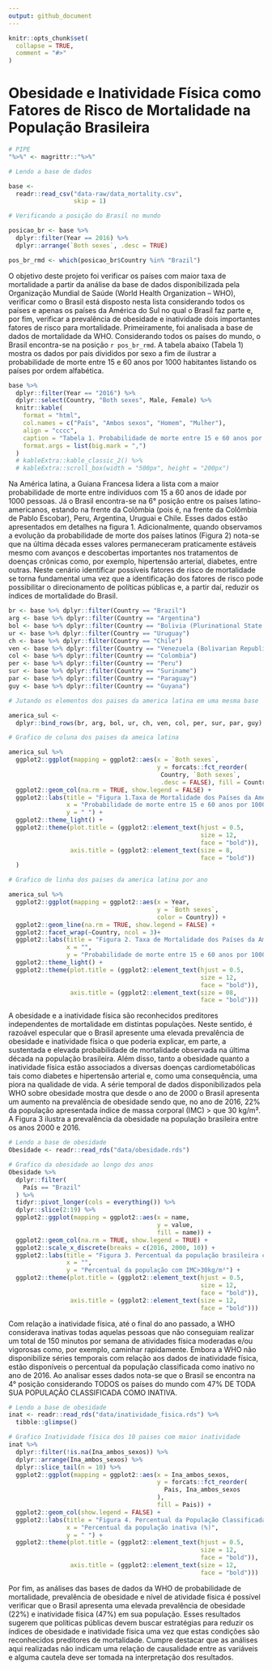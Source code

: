 ```yaml
---
output: github_document
---
```


<!-- README.md is generated from README.Rmd. Please edit that file -->

```r
knitr::opts_chunk$set(
  collapse = TRUE,
  comment = "#>"
)
```

# Obesidade e Inatividade Física como Fatores de Risco de Mortalidade na População Brasileira

<!-- badges: start -->
<!-- badges: end -->

```r
# PIPE
"%>%" <- magrittr::"%>%" 

# Lendo a base de dados

base <-
  readr::read_csv("data-raw/data_mortality.csv",
                  skip = 1)
```


```r

# Verificando a posição do Brasil no mundo

posicao_br <- base %>%
  dplyr::filter(Year == 2016) %>% 
  dplyr::arrange(`Both sexes`, .desc = TRUE)

pos_br_rmd <- which(posicao_br$Country %in% "Brazil")

```
O objetivo deste projeto foi verificar os países com maior taxa de mortalidade a partir da análise da base de dados disponibilizada pela Organização Mundial de Saúde (World Health Organization – WHO), verificar como o Brasil está disposto nesta lista considerando todos os países e apenas os países da América do Sul no qual o Brasil faz parte e, por fim, verificar a prevalência de obesidade e inatividade dois importantes fatores de risco para mortalidade.
Primeiramente, foi analisada a base de dados de mortalidade da WHO. Considerando todos os países do mundo, o Brasil encontra-se na posição `r pos_br_rmd`. A tabela abaixo (Tabela 1) mostra os dados por pais divididos por sexo a fim de ilustrar a probabilidade de morte entre 15 e 60 anos por 1000 habitantes listando os países por ordem alfabética.
```r
base %>%
  dplyr::filter(Year == "2016") %>%
  dplyr::select(Country, "Both sexes", Male, Female) %>%
  knitr::kable(
    format = "html",
    col.names = c("País", "Ambos sexos", "Homem", "Mulher"),
    align = "cccc",
    caption = "Tabela 1. Probabilidade de morte entre 15 e 60 anos por 1000 habitantes.",
    format.args = list(big.mark = ",")
  )
  # kableExtra::kable_classic_2() %>%
  # kableExtra::scroll_box(width = "500px", height = "200px")

```

Na América latina, a Guiana Francesa lidera a lista com a maior probabilidade de morte entre indivíduos com 15 a 60 anos de idade por 1000 pessoas. Já o Brasil encontra-se na 6° posição entre os países latino-americanos, estando na frente da Colômbia (pois é, na frente da Colômbia de Pablo Escobar), Peru, Argentina, Uruguai e Chile. Esses dados estão apresentados em detalhes na figura 1.
Adicionalmente, quando observamos a evolução da probabilidade de morte dos países latinos (Figura 2) nota-se que na última década esses valores permaneceram praticamente estáveis mesmo com avanços e descobertas importantes nos tratamentos de doenças crônicas como, por exemplo, hipertensão arterial, diabetes, entre outras. Neste cenário identificar possíveis fatores de risco de mortalidade se torna fundamental uma vez que a identificação dos fatores de risco pode possibilitar o direcionamento de políticas públicas e, a partir daí, reduzir os índices de mortalidade do Brasil.

```r
br <- base %>% dplyr::filter(Country == "Brazil")
arg <- base %>% dplyr::filter(Country == "Argentina")
bol <- base %>% dplyr::filter(Country == "Bolivia (Plurinational State of)")
ur <- base %>% dplyr::filter(Country == "Uruguay")
ch <- base %>% dplyr::filter(Country == "Chile")
ven <- base %>% dplyr::filter(Country == "Venezuela (Bolivarian Republic of)")
col <- base %>% dplyr::filter(Country == "Colombia")
per <- base %>% dplyr::filter(Country == "Peru")
sur <- base %>% dplyr::filter(Country == "Suriname")
par <- base %>% dplyr::filter(Country == "Paraguay")
guy <- base %>% dplyr::filter(Country == "Guyana")

# Jutando os elementos dos paises da america latina em uma mesma base

america_sul <-
  dplyr::bind_rows(br, arg, bol, ur, ch, ven, col, per, sur, par, guy)
```
```r
# Grafico de coluna dos paises da ameica latina

america_sul %>%
  ggplot2::ggplot(mapping = ggplot2::aes(x = `Both sexes`,
                                         y = forcats::fct_reorder(
                                          Country, `Both sexes`,
                                          .desc = FALSE), fill = Country)) +
  ggplot2::geom_col(na.rm = TRUE, show.legend = FALSE) +
  ggplot2::labs(title = "Figura 1.Taxa de Mortalidade dos Países da América Latina",
                x = "Probabilidade de morte entre 15 e 60 anos por 1000 habitantes",
                y = " ") +
  ggplot2::theme_light() +
  ggplot2::theme(plot.title = (ggplot2::element_text(hjust = 0.5,
                                                     size = 12,
                                                     face = "bold")),
                 axis.title = (ggplot2::element_text(size = 8,
                                                     face = "bold"))
  )

```
```r
# Grafico de linha dos paises da america latina por ano

america_sul %>%
  ggplot2::ggplot(mapping = ggplot2::aes(x = Year,
                                         y = `Both sexes`,
                                         color = Country)) +
  ggplot2::geom_line(na.rm = TRUE, show.legend = FALSE) +
  ggplot2::facet_wrap(~Country, ncol = 3)+
  ggplot2::labs(title = "Figura 2. Taxa de Mortalidade dos Países da América Latina entre 2000 e 2016",
                x = "",
                y = "Probabilidade de morte entre 15 e 60 anos por 1000 habitantes") +
  ggplot2::theme_light() +
  ggplot2::theme(plot.title = (ggplot2::element_text(hjust = 0.5,
                                                     size = 12,
                                                     face = "bold")),
                 axis.title = (ggplot2::element_text(size = 08,
                                                     face = "bold")))
```

A obesidade e a inatividade física são reconhecidos preditores independentes de mortalidade em distintas populações. Neste sentido, é razoável especular que o Brasil apresente uma elevada prevalência de obesidade e inatividade física o que poderia explicar, em parte, a sustentada e elevada probabilidade de mortalidade observada na última década na população brasileira. Além disso, tanto a obesidade quanto a inatividade física estão associados a diversas doenças cardiometabólicas tais como diabetes e hipertensão arterial e, como uma consequência, uma piora na qualidade de vida. 
A série temporal de dados disponibilizados pela WHO sobre obesidade mostra que desde o ano de 2000 o Brasil apresenta um aumento na prevalência de obesidade sendo que, no ano de 2016, 22% da população apresentada índice de massa corporal (IMC) > que 30 kg/m². A Figura 3 ilustra a prevalência da obesidade na população brasileira entre os anos 2000 e 2016.
```r
# Lendo a base de obesidade
Obesidade <- readr::read_rds("data/obesidade.rds")
```
```r
# Grafico da obesidade ao longo dos anos
Obesidade %>%
  dplyr::filter(
    País == "Brazil"
  ) %>%
  tidyr::pivot_longer(cols = everything()) %>%
  dplyr::slice(2:19) %>%
  ggplot2::ggplot(mapping = ggplot2::aes(x = name,
                                         y = value,
                                         fill = name)) +
  ggplot2::geom_col(na.rm = TRUE, show.legend = TRUE) +
  ggplot2::scale_x_discrete(breaks = c(2016, 2000, 10)) +
  ggplot2::labs(title = "Figura 3. Percentual da população brasileira com obesidade (IMC>30kg/m²)",
                x = "",
                y = "Percentual da população com IMC>30kg/m²") +
  ggplot2::theme(plot.title = (ggplot2::element_text(hjust = 0.5,
                                                     size = 12,
                                                     face = "bold")),
                 axis.title = (ggplot2::element_text(size = 12,
                                                     face = "bold")))

```
Com relação a inatividade física, até o final do ano passado, a WHO considerava inativas todas aquelas pessoas que não conseguiam realizar um total de 150 minutos por semana de atividades física moderadas e/ou vigorosas como, por exemplo, caminhar rapidamente. Embora a WHO não disponibilize séries temporais com relação aos dados de inatividade física, estão disponíveis o percentual da população classificada como inativo no ano de 2016. Ao analisar esses dados nota-se que o Brasil se encontra na 4° posição considerando TODOS os países do mundo com 47% DE TODA SUA POPULAÇÃO CLASSIFICADA COMO INATIVA.
```r
# Lendo a base de obesidade
inat <- readr::read_rds("data/inatividade_fisica.rds") %>%
  tibble::glimpse()
```
```r
# Grafico Inatividade física dos 10 paises com maior inatividade
inat %>%
  dplyr::filter(!is.na(Ina_ambos_sexos)) %>%
  dplyr::arrange(Ina_ambos_sexos) %>%
  dplyr::slice_tail(n = 10) %>%
  ggplot2::ggplot(mapping = ggplot2::aes(x = Ina_ambos_sexos,
                                         y = forcats::fct_reorder(
                                           Pais, Ina_ambos_sexos
                                         ),
                                         fill = Pais)) +
  ggplot2::geom_col(show.legend = FALSE) +
  ggplot2::labs(title = "Figura 4. Percentual da População Classificada como Inativa",
                x = "Percentual da população inativa (%)",
                y = " ") +
  ggplot2::theme(plot.title = (ggplot2::element_text(hjust = 0.5,
                                                     size = 12,
                                                     face = "bold")),
                 axis.title = (ggplot2::element_text(size = 12,
                                                     face = "bold")))
```
Por fim, as análises das bases de dados da WHO de probabilidade de mortalidade, prevalência de obesidade e nível de atividade física é possível verificar que o Brasil apresenta uma elevada prevalência de obesidade (22%) e inatividade física (47%) em sua população. Esses resultados sugerem que políticas públicas devem buscar estratégias para reduzir os índices de obesidade e inatividade física uma vez que estas condições são reconhecidos preditores de mortalidade. Cumpre destacar que as análises aqui realizadas não indicam uma relação de causalidade entre as variáveis e alguma cautela deve ser tomada na interpretação dos resultados.
